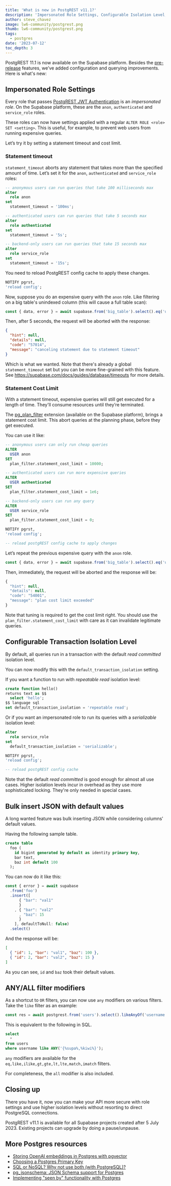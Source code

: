 ```yaml
---
title: 'What is new in PostgREST v11.1?'
description: 'Impersonated Role Settings, Configurable Isolation Level, improved Bulk Insert, and more'
author: steve_chavez
image: lw6-community/postgrest.png
thumb: lw6-community/postgrest.png
tags:
  - postgres
date: '2023-07-12'
toc_depth: 3
---
```


PostgREST 11.1 is now available on the Supabase platform. Besides the [pre-release](https://supabase.com/blog/postgrest-11-prerelease) features, we’ve added configuration and querying improvements. Here is what's new:

## Impersonated Role Settings

Every role that passes [PostgREST JWT Authentication](https://postgrest.org/en/stable/references/auth.html#jwt-based-user-impersonation) is an _impersonated role_. On the Supabase platform, these are the `anon`, `authenticated` and `service_role` roles.

These roles can now have settings applied with a regular `ALTER ROLE <role> SET <setting>`. This is useful, for example, to prevent web users from running expensive queries.

Let’s try it by setting a statement timeout and cost limit.

### Statement timeout

`statement_timeout` aborts any statement that takes more than the specified amount of time. Let’s set it for the `anon`, `authenticated` and `service_role` roles:

```sql
-- anonymous users can run queries that take 100 milliseconds max
alter
  role anon
set
  statement_timeout = '100ms';

-- authenticated users can run queries that take 5 seconds max
alter
  role authenticated
set
  statement_timeout = '5s';

-- backend-only users can run queries that take 15 seconds max
alter
  role service_role
set
  statement_timeout = '15s';
```

You need to reload PostgREST config cache to apply these changes.

```sql
NOTIFY pgrst,
'reload config';
```

Now, suppose you do an expensive query with the `anon` role. Like filtering on a big table's unindexed column (this will cause a full table scan):

```jsx
const { data, error } = await supabase.from('big_table').select().eq('unindexed_column', 'value')
```

Then, after 5 seconds, the request will be aborted with the response:

```json
{
  "hint": null,
  "details": null,
  "code": "57014",
  "message": "canceling statement due to statement timeout"
}
```

Which is what we wanted. Note that there's already a global `statement_timeout` set but you can be more fine-grained with this feature. See https://supabase.com/docs/guides/database/timeouts for more details.

### Statement Cost Limit

With a statement timeout, expensive queries will still get executed for a length of time. They'll consume resources until they’re terminated.

The [pg_plan_filter](https://github.com/pgexperts/pg_plan_filter) extension (available on the Supabase platform), brings a statement cost limit. This abort queries at the planning phase, before they get executed.

You can use it like:

```sql
-- anonymous users can only run cheap queries
ALTER
  USER anon
SET
  plan_filter.statement_cost_limit = 10000;

-- authenticated users can run more expensive queries
ALTER
  USER authenticated
SET
  plan_filter.statement_cost_limit = 1e6;

-- backend-only users can run any query
ALTER
  USER service_role
SET
  plan_filter.statement_cost_limit = 0;

NOTIFY pgrst,
'reload config';

-- reload postgREST config cache to apply changes
```

Let’s repeat the previous expensive query with the `anon` role.

```jsx
const { data, error } = await supabase.from('big_table').select().eq('unindexed_column', 'value')
```

Then, immediately, the request will be aborted and the response will be:

```jsx
{
  "hint": null,
  "details": null,
  "code": "54001",
  "message": "plan cost limit exceeded"
}
```

Note that tuning is required to get the cost limit right. You should use the `plan_filter.statement_cost_limit` with care as it can invalidate legitimate queries.

## Configurable Transaction Isolation Level

By default, all queries run in a transaction with the default _read committed_ isolation level.

You can now modify this with the `default_transaction_isolation` setting.

If you want a function to run with _repeatable read_ isolation level:

```sql
create function hello()
returns text as $$
  select 'hello';
$$ language sql
set default_transaction_isolation = 'repeatable read';
```

Or if you want an impersonated role to run its queries with a _serializable_ isolation level:

```sql
alter
  role service_role
set
  default_transaction_isolation = 'serializable';

NOTIFY pgrst,
'reload config';

-- reload postgREST config cache
```

Note that the default _read committed_ is good enough for almost all use cases. Higher isolation levels incur in overhead as they use more sophisticated locking. They're only needed in special cases.

## Bulk insert JSON with default values

A long wanted feature was bulk inserting JSON while considering columns' default values.

Having the following sample table.

```sql
create table
  foo (
    id bigint generated by default as identity primary key,
    bar text,
    baz int default 100
  );
```

You can now do it like this:

```jsx
const { error } = await supabase
  .from('foo')
  .insert([
	  { "bar": "val1"
	  }
	, { "bar": "val2"
	  , "baz": 15
	  }
	], defaultToNull: false)
  .select()
```

And the response will be:

```json
[
  { "id": 1, "bar": "val1", "baz": 100 },
  { "id": 2, "bar": "val2", "baz": 15 }
]
```

As you can see, `id` and `baz` took their default values.

## ANY/ALL filter modifiers

As a shortcut to `OR` filters, you can now use `any` modifiers on various filters. Take the `like` filter as an example:

```jsx
const res = await postgrest.from('users').select().likeAnyOf('username', ['%supa%', '%kiwi%'])
```

This is equivalent to the following in SQL.

```sql
select
  *
from users
where username like ANY('{%supa%,%kiwi%}');
```

`any` modifiers are available for the `eq,like,ilike,gt,gte,lt,lte,match,imatch` filters.

For completeness, the `all` modifier is also included.

## Closing up

There you have it, now you can make your API more secure with role settings and use higher isolation levels without resorting to direct PostgreSQL connections.

PostgREST v11.1 is available for all Supabase projects created after 5 July 2023. Existing projects can upgrade by doing a pause/unpause.

## More Postgres resources

- [Storing OpenAI embeddings in Postgres with pgvector](https://supabase.com/blog/openai-embeddings-postgres-vector)
- [Choosing a Postgres Primary Key](https://supabase.com/blog/choosing-a-postgres-primary-key)
- [SQL or NoSQL? Why not use both (with PostgreSQL)?](https://supabase.com/blog/sql-or-nosql-both-with-postgresql)
- [pg_jsonschema: JSON Schema support for Postgres](https://supabase.com/blog/pg-jsonschema-a-postgres-extension-for-json-validation)
- [Implementing "seen by" functionality with Postgres](https://supabase.com/blog/seen-by-in-postgresql)
